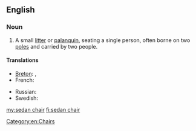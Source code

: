 ==English==

===Noun===
{{en-noun|sg=[[sedan]] [[chair]]}}

# A small [[litter]] or [[palanquin]], seating a single person, often borne on two [[pole]]s and carried by two people.

====Translations====
{{trans-top}}
* [[Breton]]: {{t+|br|kador-doug|f}}, {{t+|br|kador-bortez|f}}
* French: {{t+|fr|chaise à porteurs|f}}
{{trans-mid}}
* Russian: {{t+|ru|портшез|m|sc=Cyrl|tr=portšěz}}
* Swedish: {{t-|sv|bärstol|c}}
{{trans-bottom}}

[[Category:en:Chairs]]

[[my:sedan chair]]
[[fi:sedan chair]]